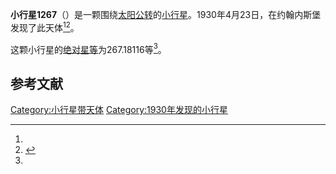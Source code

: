 {{Infobox planet
| bgcolour = #FFFFC0
| name = 1267 Geertruida
| symbol = 
| image = 
| caption = 
| discovery = yes
| discovery_ref = 
| discoverer = {{link-en|亨德里克·范·基特|Hendrik van Gent}}
| discovery_site = [[约翰内斯堡|约翰内斯堡]] 
| discovered = 1930年4月23日
| designations = yes
| mp_name = 
| named_after = 
| alt_names = 1930 HD/ 1926 GV / 1927 SH / 1930 LA / 1954 TM1 / 1965 HB / 1965 JE
| mp_category = [[主带小行星|主带小行星]]
| orbit_ref = <ref name="a">[http://ssd.jpl.nasa.gov/sbdb.cgi?sstr=1267 1267 Geertruida] {{Wayback|url=http://ssd.jpl.nasa.gov/sbdb.cgi?sstr=1267 |date=20110807044643 }}，小行星數據庫瀏覽器（JPL Small-Body Database Browser）－[[美国国家航空航天局|美国国家航空航天局]]喷气推进实验室</ref>
| epoch = 2456400.5 (2013年4月18日更新)
| aphelion = {{convert|2.9106020|AU|km|3|abbr=on|lk=out}}
| perihelion = {{convert|2.0267608|AU|km|3|abbr=on}}
| semimajor = {{convert|2.4686814|AU|km|3|abbr=on}}
| eccentricity = 0.1790108
| period = 1416.759087 [[日|日]]<br />3.88[[儒略年|儒略年]]
| avg_speed = 
| inclination = 4.78412
| asc_node = 24.61987
| mean_anomaly = 
| arg_peri = 267.18116
| satellites = 
| physical_characteristics = yes
| dimensions = 
| mass = 
| density = 
| surface_grav = 
| escape_velocity = 
| sidereal_day = 
| axial_tilt = 
| pole_ecliptic_lat = 
| pole_ecliptic_lon = 
| albedo = 
| temperatures= 
| temp_name1 = 
| mean_temp_1 = 
| max_temp_1 = 
| temp_name2 = 
| max_temp_2 = 
| spectral_type = 
| abs_magnitude = 267.18116
}}

'''小行星1267'''（{{lang-en|1267 Geertruida}}）是一颗围绕[[太阳|太阳]][[公转|公转]]的[[小行星|小行星]]。1930年4月23日，{{link-en|亨德里克·范·基特|Hendrik van Gent}}在约翰内斯堡发现了此天体<ref name="a" /><ref>{{cite news|title=小行星列表|url=http://cfa-www.harvard.edu/iau/lists/NumberedMPs.txt|accessdate=2013-07-08|newspaper=哈佛大学|archive-date=2008-05-17|archive-url=https://web.archive.org/web/20080517010638/http://cfa-www.harvard.edu/iau/lists/NumberedMPs.txt|dead-url=no}}</ref>。

这颗小行星的[[绝对星等|绝对星等]]为267.18116等<ref name="a" />。

==参考文献==
{{reflist}}
{{Minor Planet Number|[[小行星1266|小行星1266]]|[[小行星1268|小行星1268]]}}

{{小天体}}

[[Category:小行星带天体|Category:小行星带天体]]
[[Category:1930年发现的小行星|Category:1930年发现的小行星]]

{{asteroid-stub}}